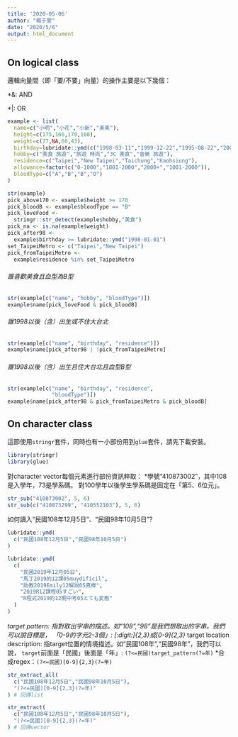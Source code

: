 ```yaml
---
title: '2020-05-06'
author: "楊于萱"
date: "2020/5/6"
output: html_document
---
```

## On logical class
邏輯向量間（即「要/不要」向量）的操作主要是以下幾個：

  *&: AND

  *|: OR

```r
example <- list(
  name=c("小明","小花","小新","美美"),
  height=c(175,166,170,160),
  weight=c(77,NA,60,43),
  birthday=lubridate::ymd(c("1998-03-11","1999-12-22","1995-08-22","2001-10-10")),
  hobby=c("美食 旅遊","旅遊 時尚","3C 美食","音樂 旅遊"),
  residence=c("Taipei","New Taipei","Taichung","Kaohsiung"),
  allowance=factor(c("0-1000","1001-2000","2000+","1001-2000")),
  bloodType=c("A","B","B","O")
)
```

```r
str(example)
pick_above170 <- example$height >= 170
pick_bloodB <- example$bloodType == "B"
pick_loveFood <- 
  stringr::str_detect(example$hobby,"美食")
pick_na <- is.na(example$weight)
pick_after98 <- 
  example$birthday >= lubridate::ymd("1998-01-01")
set_TaipeiMetro <- c("Taipei","New Taipei")
pick_fromTaipeiMetro <- 
  example$residence %in% set_TaipeiMetro
```

###### 誰喜歡美食且血型為B型 {-}
```r
str(example[c("name", "hobby", "bloodType")])
example$name[pick_loveFood & pick_bloodB]
```

###### 誰1998以後（含）出生或不住大台北 {-}
```r
str(example[c("name", "birthday", "residence")])
example$name[pick_after98 | !pick_fromTaipeiMetro]
```

###### 誰1998以後（含）出生且住大台北且血型B型 {-}
```r
str(example[c("name", "birthday", "residence", 
              "bloodType")])
example$name[pick_after98 & pick_fromTaipeiMetro & pick_bloodB]
```

## On character class
這節使用`stringr`套件，同時也有一小部份用到`glue`套件，請先下載安裝。
```r
library(stringr)
library(glue)
```

對character vector每個元素進行部份資訊粹取：
  *學號“410873002”，其中108是入學年，73是學系碼。 
  對100學年以後學生學系碼是固定在「第5、6位元」。
```r
str_sub("410873002", 5, 6)
str_sub(c("410873299", "410552103"), 5, 6)
```

如何讀入“民國108年12月5日”、“民國98年10月5日”?
```r
lubridate::ymd(
  c("民國108年12月5日","民國98年10月5日")
)
```

```r
lubridate::ymd(
  c(
    "民國2019年12月05日",
    "馬丁2019的12課05muydifícil",
    "助教2019Emily12解說05真棒",
    "2019R12課程05すごい",
    "R程式2019的12期中考05とても変態"
  )
)
```

  *target pattern: 指對取出字串的描述。如“108”,“98”是我們想取出的字串。我們可以說目標是，
「0-9的字元2-3個」: [:digit:]{2,3}或[0-9]{2,3}
  *target location description:
指target位置的情境描述。如“民國108年”,“民國98年”，我們可以說，
`target`前面是「民國」後面是「年」: `(?<=民國)target_pattern(?=年)`
  *合成regex：`(?<=民國)[0-9]{2,3}(?=年)`
```r
str_extract_all(
  c("民國108年12月5日","民國98年10月5日"),
  "(?<=民國)[0-9]{2,3}(?=年)"
) # 回傳list 

str_extract(
  c("民國108年12月5日","民國98年10月5日"),
  "(?<=民國)[0-9]{2,3}(?=年)"
) # 回傳vector 
```